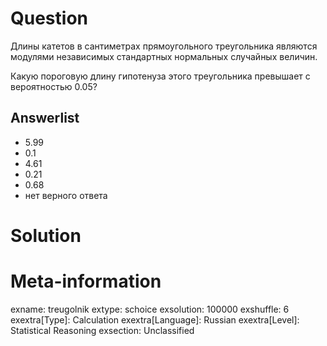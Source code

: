 Question
========
Длины катетов в сантиметрах прямоугольного треугольника являются модулями независимых стандартных нормальных случайных величин. 

Какую пороговую длину гипотенуза этого треугольника превышает с вероятностью $0.05$?

Answerlist
----------
*  $5.99$
*  $0.1$
*  $4.61$
*  $0.21$
*  $0.68$
* нет верного ответа

Solution
========

Meta-information
================
exname: treugolnik
extype: schoice
exsolution: 100000
exshuffle: 6
exextra[Type]: Calculation
exextra[Language]: Russian
exextra[Level]: Statistical Reasoning
exsection: Unclassified
